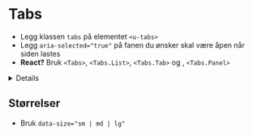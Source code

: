 
<Meta of={stories} />

# Tabs

- Legg klassen `tabs` på elementet `<u-tabs>`
- Legg `aria-selected="true"` på fanen du ønsker skal være åpen når siden lastes
- **React?** Bruk `<Tabs>`, `<Tabs.List>`, `<Tabs.Tab>` og , `<Tabs.Panel>`

<Details>
<Details.Summary>Hva er `u-tabs`?</Details.Summary>

[u-tabs](https://u-elements.github.io/u-elements/elements/u-tabs) er en del av prosjektet [u-elements](https://u-elements.github.io/u-elements)
som sikrer universell utforming. Dette lastes automatisk når du bruker `@mattilsynet/design`.
Du kan også hente inn tilhørende HTMLElement interface ved behov:
```
import {
  UHTMLTabsElement,
  UHTMLTabElement,
  UHTMLTabListElement,
  UHTMLTabPanelElement
} from '@mattilsynet/design'
```
</Details>


<Canvas of={stories.Default} />

## Størrelser
- Bruk `data-size="sm | md | lg"`

<Canvas of={stories.Sizes} />

<CssVariables component="tabs" />